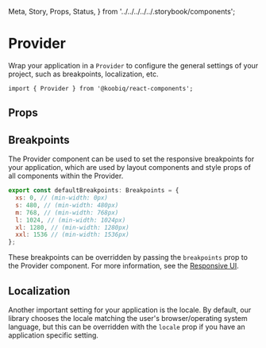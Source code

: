   Meta,
  Story,
  Props,
  Status,
} from '../../../../../.storybook/components';


<Meta of={Stories} />

# Provider

<Status variant="experimental" />

Wrap your application in a `Provider` to configure the general settings of your project, such as breakpoints, localization, etc.

```tsx
import { Provider } from '@koobiq/react-components';
```

## Props

<Props />

## Breakpoints

The Provider component can be used to set the responsive breakpoints for your application,
which are used by layout components and style props of all components within the Provider.

```js
export const defaultBreakpoints: Breakpoints = {
  xs: 0, // (min-width: 0px)
  s: 480, // (min-width: 480px)
  m: 768, // (min-width: 768px)
  l: 1024, // (min-width: 1024px)
  xl: 1280, // (min-width: 1280px)
  xxl: 1536 // (min-width: 1536px)
};
```

These breakpoints can be overridden by passing the `breakpoints` prop to the Provider component.
For more information, see the [Responsive UI](?path=/docs/responsive-ui--docs).

<Story of={Stories.Breakpoints} />

## Localization

Another important setting for your application is the locale.
By default, our library chooses the locale matching the user's browser/operating system language,
but this can be overridden with the `locale` prop if you have an application specific setting.

<Story of={Stories.Localization} />
